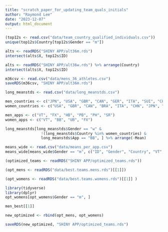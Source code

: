 ```yaml
---
title: "scratch_paper_for_updating_team_quals_initials"
author: "Raymond Lee"
date: "2023-12-07"
output: html_document
---
```


```r
(top12s <- read.csv("data/team_country_qualified_individuals.csv"))
unique(top12s$Country[top12s$Gender == "m"])
```

```r
alts <- readRDS("SHINY APP/alt36m.rds")
intersect(alts$X, top12s$ID)
```


```r
alts <- readRDS("SHINY APP/alt36w.rds") %>% arrange(Country)
intersect(alts$X, top12s$ID)
```


```r
m36csv <- read.csv("data/mens_36_athletes.csv")
saveRDS(m36csv, "SHINY APP/alt36m.rds")
```





```r
long_meanstds <- read.csv("data/long_meanstds.csv")

men_countries <- c("JPN", "USA", "GBR", "CAN", "GER", "ITA", "SUI", "CHN", "ESP", "UKR",  "TUR", "NED")
women_countries <- c("USA", "GBR", "CAN", "BRA", "ITA", "CHN", "JPN", "FRA", "KOR", "AUS", "NED", "ROU")

men_apps <- c("VT", "FX", "HB", "PB", "PH", "SR")
women_apps <- c("VT", "BB", "UB", "FX")

long_meanstds[long_meanstds$Gender == "w" &
                !(long_meanstds$Country %in% women_countries) &
                long_meanstds$App == "BB", ] %>% arrange(-Mean)
```

```r
means_wide <- read.csv("data/means_per_app.csv")
means_wide[means_wide$Gender == "m", c("ID", "Gender", "Country", "VT", "FX", "SR", "PB", "HB", "PH")]
```



```r
(optimized_teams <- readRDS("SHINY APP/optimized_teams.rds"))
```

```r
(opt_mens <- readRDS("data/best.teams.mens.rds")[[1]])
```

```r
(opt_womens <- readRDS("data/best.teams.womens.rds")[[1]] )
```

```r
library(tidyverse)
library(dplyr)
opt_womens[opt_womens$Gender == "m", ]
```

```r
men_best[[1]]
```

```r
new_optimized <- rbind(opt_mens, opt_womens)
```

```r
saveRDS(new_optimized, "SHINY APP/optimized_teams.rds")
```

